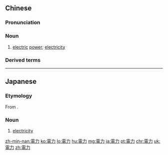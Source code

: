 {{also|电力}}
==Chinese==
{{zh-forms|s=电力}}

===Pronunciation===
{{zh-pron
|m=diànlì
|c=din6 lik6
|mn=tiān-le̍k
|cat=n
}}

===Noun===
{{zh-noun}}

# [[electric]] [[power]]; [[electricity]]

===Derived terms===
{{zh-der|電力網|電力線}}

{{zh-cat|Intermediate}}

----

==Japanese==
{{ja-kanjitab|でん|りょく|yomi=o}}

===Etymology===
From {{compound|ja|電|力|tr1=den|tr2=ryoku|t1=electric|t2=power}}.

===Noun===
{{ja-noun|でんりょく}}

# [[electricity]]
#: {{ja-usex|'''電力'''がない状態で生活する。|'''でんりょく''' が ない じょうたい で せいかつ する。|To live without '''electricity'''.}}

[[zh-min-nan:電力]]
[[ko:電力]]
[[lo:電力]]
[[hu:電力]]
[[mg:電力]]
[[ja:電力]]
[[pt:電力]]
[[chr:電力]]
[[uk:電力]]
[[zh:電力]]